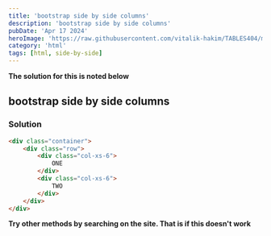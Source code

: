 ---
title: 'bootstrap side by side columns'
description: 'bootstrap side by side columns'
pubDate: 'Apr 17 2024'
heroImage: 'https://raw.githubusercontent.com/vitalik-hakim/TABLES404/main/error_b/HTML.png'
category: 'html'
tags: [html, side-by-side]
---

**The solution for this is noted below**

## bootstrap side by side columns

### Solution

```html
<div class="container">
    <div class="row">
        <div class="col-xs-6">
            ONE
        </div>
        <div class="col-xs-6">
            TWO
        </div>
    </div>
</div>
```
**Try other methods by searching on the site. That is if this doesn't work**
